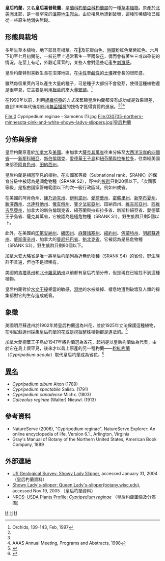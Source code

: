 {{Speciesbox 
| taxon = Cypripedium reginae
| authority = Walter, 1788
| status = G4
| status_system = TNC
| status_ref = <ref name="natureserve">{{Citation
  | last = NatureServe
  | contribution = Cypripedium reginae
  | title = NatureServe Explorer: An online encyclopedia of life, Version 6.1.
  | location = Arlington, Virginia
  | year = 2006
  | contribution-url = http://www.natureserve.org/explorer/servlet/NatureServe?searchName=Cypripedium+reginae+
  | accessdate = 2007-06-13
  | archive-date = 2007-09-29
  | archive-url = https://web.archive.org/web/20070929115735/http://www.natureserve.org/explorer/servlet/NatureServe?searchName=Cypripedium+reginae+
  | dead-url = no
  }}</ref>
| image = The Botanical Magazine, Plate 216 (Volume 6, 1793).png
| image_caption = 《[[柯蒂斯植物學雜誌|植物學雜誌]]》(1793)<br>''Cypripedium album''
| subdivision_ranks = [[APG|APG分類系統]]
| subdivision = 
*目：[[天門冬目|天門冬目]] Asparagales
*科：[[蘭科|蘭科]] Orchidaceae
|}}
'''皇后杓蘭'''，又名'''皇后喜普鞋蘭'''，是[[蘭科|蘭科]][[杓蘭亞科|杓蘭亞科]][[杓蘭屬|杓蘭屬]]的一種[[草本植物|草本植物]]。原產於[[北美洲|北美洲]]北部，是一種罕見的[[溫帶|溫帶]][[地生植物|地生]][[兜兰|兜兰]]。由於棲息地遭到破壞，這種珍稀植物已經從一些原生地消失無蹤。

== 形態與栽培 ==
多年生草本植物，地下部具有根莖。花𦹛及花瓣白色，[[唇瓣|唇瓣]]粉紅色至紫紅色。六月下旬至七月初開花，一枝花莖上通常著生一至兩朶[[花|花]]，偶而會有著生三或四朶花的情況。花莖上有毛，外觀毛茸茸的，某些人會對這些毛產生[[刺激性|刺激感]]。

皇后杓蘭特別喜歡生長在沼澤地區，在[[中性|中性]]至[[鹼性|鹼性]]的[[土壤|土壤]]裡會長的很旺盛。

雖然每個果莢內可以產生大量的種子，可是種子大部份不會發芽，使得這種植物還是很罕見，它主要是利用[[根莖|根莖]]的來大量[[營養繁殖|繁殖]]。<ref name="orchids">Orchids, 139-143, Feb, 1997</ref>

在1990年以前，利用[[組織培養|組織培養]]的方式來繁殖皇后杓蘭都沒有成功或是效果很差，直到1990年代後期應用[[無菌播種|無菌播種]]的技術才獲得實質的進展。<ref name="natureserve" /><ref name="orchids" /><ref name="aaas">AAAS Annual Meeting, Programs and Abstracts, 1998</ref>
<gallery>
File:0 Cypripedium reginae - Samoëns (1).jpg
File:030705-northern-minnesota-pink-and-white-showy-ladys-slippers.jpg|皇后杓蘭
</gallery>
== 分佈與保育 ==
皇后杓蘭原產於[[加拿大|加拿大]]及[[美國|美國]]。由加拿大[[薩克其萬省|薩克其萬省]]往東分佈至[[加拿大大西洋省份|大西洋沿岸的四個省]]――[[新斯科細亞|新斯科細亞]]、[[新伯倫瑞克|新伯倫瑞克]]、[[愛德華王子島|愛德華王子島]]和[[紐芬蘭與拉布拉多|紐芬蘭與拉布拉多]]，往南經美國東部至[[阿肯色州|阿肯色州]]、[[田納西州|田納西州]]。

皇后杓蘭是相當罕見的植物，在次國家等級（Subnational rank，SRANK）的保育分級中被認為是瀕危物種（SRANK S2），野生的[[種群|族群]]只剩20個以下。「次國家等級」是指由國家管轄範圍以下的次一級行政區域，例如州或省。

在美國的阿肯色州、[[康乃迪克州|康乃迪克州]]、[[伊利諾州|伊利諾州]]、[[愛荷華州|愛荷華州]]、[[密蘇里州|密蘇里州]]、[[新罕布夏州|新罕布夏州]]、[[新澤西州|新澤西州]]、[[北達科他州|北達科他州]]、[[俄亥俄州|俄亥俄州]]、[[賓夕法尼亞州|賓夕法尼亞州]]、田納西州、[[維吉尼亞州|維吉尼亞州]]、[[西維吉尼亞州|西維吉尼亞州]]，加拿大的新伯倫瑞克省、紐芬蘭與拉布拉多省、新斯科細亞省、愛德華王子島省、薩克其萬省，它被認為是極危物種（SRANK S1），野生族群只剩5個以下。

此外，在美國的[[印第安納州|印第安納州]]、[[緬因州|緬因州]]、[[麻薩諸塞州|麻薩諸塞州]]、[[紐約州|紐約州]]、[[佛蒙特州|佛蒙特州]]、[[明尼蘇達州|明尼蘇達州]]、[[威斯康辛州|威斯康辛州]]，加拿大的[[曼尼托巴省|曼尼托巴省]]、[[魁北克省|魁北克省]]，它被認為是易危物種（SRANK S3），野生族群只剩80個以下。

加拿大[[安大略省|安大略省]]是唯一將皇后杓蘭列為近無危物種（SRANK S4）的省份，野生族群不普遍，但也不是很稀有。

美國的[[肯塔基州|肯塔基州]]和[[北卡羅萊納州|北卡羅萊納州]]以前都有皇后杓蘭分佈，但是現在已經找不到這種植物。

皇后杓蘭對於[[水文干擾|水文干擾]]相當的敏感，[[濕地|濕地]]的水被排掉、棲息地遭到破壞及人類的採集都對它的生存造成威脅。

== 象徵 ==
美國明尼蘇達州於1902年將皇后杓蘭選為州花，並於1925年立法保護這種植物，在明尼蘇達州採集皇后杓蘭的花或是挖掘整株植物都是違法的。<ref>{{cite web|url=http://www.state.mn.us/portal/mn/jsp/content.do?id=-8542&subchannel=null&sc2=null&sc3=null&contentid=536879483&contenttype=EDITORIAL&programid=9227&agency=NorthStar|title=State Flower|publisher=North Star, Minnesota State Government Online|deadurl=yes|archiveurl=https://web.archive.org/web/20090401204739/http://www.state.mn.us/portal/mn/jsp/content.do?id=-8542&subchannel=null&sc2=null&sc3=null&contentid=536879483&contenttype=EDITORIAL&programid=9227&agency=NorthStar|archivedate=2009年4月1日|df=}}</ref>

加拿大愛德華王子島於1947年將杓蘭選為省花，起初是以皇后杓蘭做為代表，由於它在島上很罕見，後來才以島上原產的另一種杓蘭――[[粉紅杓蘭|粉紅杓蘭]]（''Cypripedium acaule''）取代皇后杓蘭成為省花。<ref>{{cite web |url=http://www.gov.pe.ca/infopei/index.php3?number=1523 |title=Island Information: Provincial Flower |publisher=The Government of Prince Edward Island |accessdate=2011-01-28 |archive-date=2011-04-05 |archive-url=https://web.archive.org/web/20110405044233/http://www.gov.pe.ca/infopei/index.php3?number=1523 |dead-url=no }}</ref>

== [[異名|異名]] ==
* ''Cypripedium album'' Aiton (1789)
* ''Cypripedium spectabile'' Salisb. (1791)
* ''Cypripedium canadense'' Michx. (1803)
* ''Calceolus reginae'' (Walter) Nieuwl. (1913)

== 參考資料 ==
{{reflist}}
* NatureServe (2006), "Cypripedium reginae", NatureServe Explorer: An online encyclopedia of life, Version 6.1., Arlington, Virginia
* Gray's Manual of Botany of the Northern United States, American Book Company, 1889

== 外部連結 ==
* [https://web.archive.org/web/20031222174509/http://www.npwrc.usgs.gov/resource/1998/mnplant/cyre.htm US Geological Survey: Showy Lady Slipper], accessed January 31, 2004 （皇后杓蘭資料）
* [https://web.archive.org/web/20051123094641/http://www.botany.wisc.edu/Orchids/reginae.html Showy Lady's-slipper: Queen Lady's-slipper(botany.wisc.edu)], accessed Nov 19, 2005 （皇后杓蘭資料）
* [http://plants.usda.gov/java/profile?symbol=CYRE6 NRCS: USDA Plants Profile: ''Cypripedium reginae''] {{Wayback|url=http://plants.usda.gov/java/profile?symbol=CYRE6 |date=20101018144053 }} （皇后杓蘭圖像及分佈圖）

{{commons category|Cypripedium reginae|皇后杓蘭}}
{{Taxonbar|from=Q977605}}

[[Category:杓蘭屬|H]]
[[Category:明尼蘇達州|H]]
[[Category:1788年描述的植物|H]]